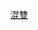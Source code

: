 {{Navbox
| name = 奥林匹克运动会网球比赛混合双打冠军
| title = [[File:Olympic rings.svg|30px]] [[奧林匹克運動會網球比賽]]混合雙打冠军
| titlestyle = background:#FFD700
| liststyle = text-align:left;
| listclass = hlist
| group1 = 表演赛
| list1 = 
* [[Tennis at the 1968 Summer Olympics|1968]]：{{flagIOCathlete|[[Julie Heldman]] / [[Herb Fitzgibbon|Herbert Fitzgibbon]]|USA|1968年夏季}}

| group2 = 室内
| list2 = 
* [[Tennis at the 1912 Summer Olympics – Mixed indoor doubles|1912]]：{{flagIOCathlete|[[Edith Hannam]] / [[Charles P. Dixon]]|GBR|1912年夏季}}

| group3 = 室外
| list3 = 
* [[Tennis at the 1900 Summer Olympics – Mixed doubles|1900]]：{{flagIOCathlete|[[夏洛特·库珀]] / [[Reginald Doherty]]|GBR|1900年夏季}}
* [[Tennis at the 1912 Summer Olympics – Mixed outdoor doubles|1912]]：{{flagIOCathlete|[[多罗特娅·克林]] / [[海因里希·朔姆布尔克]]|GER|1912年夏季}}
* [[Tennis at the 1920 Summer Olympics – Mixed doubles|1920]]：{{flagIOCathlete|[[苏珊·朗格伦]] / [[马克斯·德屈吉]]|FRA|1920年夏季}}
* [[Tennis at the 1924 Summer Olympics – Mixed doubles|1924]]：{{flagIOCathlete|[[Hazel Hotchkiss Wightman]] / [[R. Norris Williams]]|USA|1924年夏季}}
* [[2012年夏季奧林匹克運動會網球混合雙打比賽|2012]]：{{flagIOCathlete|[[维多利亚·阿扎伦卡]] / [[马克斯·米尔内]]|BLR|2012年夏季}}
* [[2016年夏季奧林匹克運動會網球混合雙打比賽|2016]]：{{flagIOCathlete|[[比丹妮·瑪迪克-辛特斯]] / [[傑克·索克]]|USA|2016年夏季}}
* [[2020年夏季奧林匹克運動會網球混合雙打比賽|2020]]：{{flagIOCathlete|[[安娜斯塔西亞·帕夫柳琴科娃]] / [[安德烈·魯布列夫 (網球運動員)|安德烈·魯布列夫]]|ROC|2020年夏季}}
}}<noinclude>
{{collapsible option}}
[[Category:奧林匹克運動會網球比賽冠軍模板|混雙]]
</noinclude>